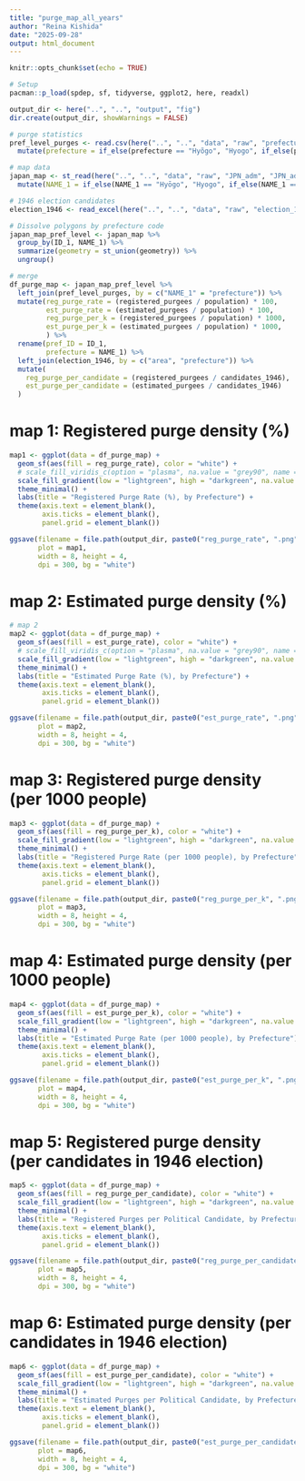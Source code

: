 ```yaml
---
title: "purge_map_all_years"
author: "Reina Kishida"
date: "2025-09-28"
output: html_document
---
```


```r
knitr::opts_chunk$set(echo = TRUE)
```

```r
# Setup
pacman::p_load(spdep, sf, tidyverse, ggplot2, here, readxl)

output_dir <- here("..", "..", "output", "fig")
dir.create(output_dir, showWarnings = FALSE)
```


```r
# purge statistics
pref_level_purges <- read.csv(here("..", "..", "data", "raw", "prefecture_level_purges.csv")) %>% 
  mutate(prefecture = if_else(prefecture == "Hyõgo", "Hyogo", if_else(prefecture == "Kaganawa", "Kanagawa", prefecture)))

# map data
japan_map <- st_read(here("..", "..", "data", "raw", "JPN_adm", "JPN_adm2.shp")) %>% 
  mutate(NAME_1 = if_else(NAME_1 == "Hyōgo", "Hyogo", if_else(NAME_1 == "Naoasaki", "Nagasaki", NAME_1)))

# 1946 election candidates
election_1946 <- read_excel(here("..", "..", "data", "raw", "election_1946.xlsx"))

# Dissolve polygons by prefecture code
japan_map_pref_level <- japan_map %>%
  group_by(ID_1, NAME_1) %>%
  summarize(geometry = st_union(geometry)) %>%
  ungroup()

# merge
df_purge_map <- japan_map_pref_level %>%
  left_join(pref_level_purges, by = c("NAME_1" = "prefecture")) %>%
  mutate(reg_purge_rate = (registered_purgees / population) * 100,
         est_purge_rate = (estimated_purgees / population) * 100,
         reg_purge_per_k = (registered_purgees / population) * 1000,
         est_purge_per_k = (estimated_purgees / population) * 1000,
         ) %>% 
  rename(pref_ID = ID_1,
         prefecture = NAME_1) %>% 
  left_join(election_1946, by = c("area", "prefecture")) %>% 
  mutate(
    reg_purge_per_candidate = (registered_purgees / candidates_1946),
    est_purge_per_candidate = (estimated_purgees / candidates_1946)
  )

```


# map 1: Registered purge density (%)

```r
map1 <- ggplot(data = df_purge_map) +
  geom_sf(aes(fill = reg_purge_rate), color = "white") +
  # scale_fill_viridis_c(option = "plasma", na.value = "grey90", name = "Registered Purge Rate (%)") +
  scale_fill_gradient(low = "lightgreen", high = "darkgreen", na.value = "grey90", name = "Registered purge rate (%)") +
  theme_minimal() +
  labs(title = "Registered Purge Rate (%), by Prefecture") +
  theme(axis.text = element_blank(),
        axis.ticks = element_blank(),
        panel.grid = element_blank())

ggsave(filename = file.path(output_dir, paste0("reg_purge_rate", ".png")), 
       plot = map1, 
       width = 8, height = 4,
       dpi = 300, bg = "white")

```

# map 2: Estimated purge density (%)

```r
# map 2
map2 <- ggplot(data = df_purge_map) +
  geom_sf(aes(fill = est_purge_rate), color = "white") +
  # scale_fill_viridis_c(option = "plasma", na.value = "grey90", name = "Estimated Purge Rate (%)") +
  scale_fill_gradient(low = "lightgreen", high = "darkgreen", na.value = "grey90", name = "Estimated purge rate (%)") +
  theme_minimal() +
  labs(title = "Estimated Purge Rate (%), by Prefecture") +
  theme(axis.text = element_blank(),
        axis.ticks = element_blank(),
        panel.grid = element_blank())

ggsave(filename = file.path(output_dir, paste0("est_purge_rate", ".png")), 
       plot = map2, 
       width = 8, height = 4,
       dpi = 300, bg = "white")

```


# map 3: Registered purge density (per 1000 people)

```r
map3 <- ggplot(data = df_purge_map) +
  geom_sf(aes(fill = reg_purge_per_k), color = "white") +
  scale_fill_gradient(low = "lightgreen", high = "darkgreen", na.value = "grey90", name = "Registered purges per 1000 people") +
  theme_minimal() +
  labs(title = "Registered Purge Rate (per 1000 people), by Prefecture") +
  theme(axis.text = element_blank(),
        axis.ticks = element_blank(),
        panel.grid = element_blank())

ggsave(filename = file.path(output_dir, paste0("reg_purge_per_k", ".png")),
       plot = map3, 
       width = 8, height = 4,
       dpi = 300, bg = "white")
```

# map 4: Estimated purge density (per 1000 people)

```r
map4 <- ggplot(data = df_purge_map) +
  geom_sf(aes(fill = est_purge_per_k), color = "white") +
  scale_fill_gradient(low = "lightgreen", high = "darkgreen", na.value = "grey90", name = "Estimated purges per 1000 people") +
  theme_minimal() +
  labs(title = "Estimated Purge Rate (per 1000 people), by Prefecture") +
  theme(axis.text = element_blank(),
        axis.ticks = element_blank(),
        panel.grid = element_blank())

ggsave(filename = file.path(output_dir, paste0("est_purge_per_k", ".png")),
       plot = map4, 
       width = 8, height = 4,
       dpi = 300, bg = "white")
```

# map 5: Registered purge density (per candidates in 1946 election) 

```r
map5 <- ggplot(data = df_purge_map) +
  geom_sf(aes(fill = reg_purge_per_candidate), color = "white") +
  scale_fill_gradient(low = "lightgreen", high = "darkgreen", na.value = "grey90", name = "Registered purges per candidate in 1946 election") +
  theme_minimal() +
  labs(title = "Registered Purges per Political Candidate, by Prefecture") +
  theme(axis.text = element_blank(),
        axis.ticks = element_blank(),
        panel.grid = element_blank())

ggsave(filename = file.path(output_dir, paste0("reg_purge_per_candidate", ".png")),
       plot = map5, 
       width = 8, height = 4,
       dpi = 300, bg = "white")
```

# map 6: Estimated purge density (per candidates in 1946 election) 

```r
map6 <- ggplot(data = df_purge_map) +
  geom_sf(aes(fill = est_purge_per_candidate), color = "white") +
  scale_fill_gradient(low = "lightgreen", high = "darkgreen", na.value = "grey90", name = "Estimated purges per candidate in 1946 election") +
  theme_minimal() +
  labs(title = "Estimated Purges per Political Candidate, by Prefecture") +
  theme(axis.text = element_blank(),
        axis.ticks = element_blank(),
        panel.grid = element_blank())

ggsave(filename = file.path(output_dir, paste0("est_purge_per_candidate", ".png")),
       plot = map6, 
       width = 8, height = 4,
       dpi = 300, bg = "white")
```

